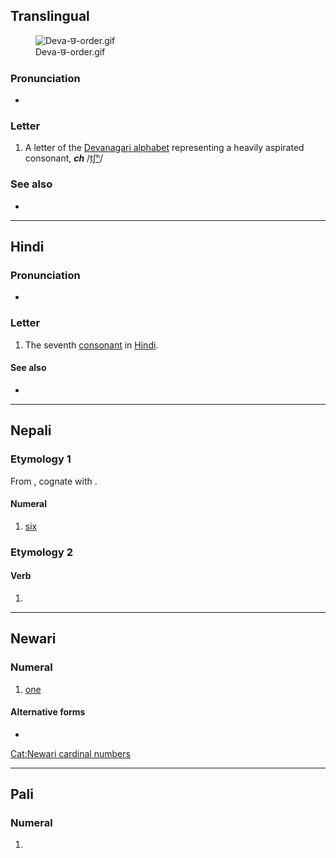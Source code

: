 {{character info/new}}
==Translingual==
[[File:Deva-छ-order.gif|thumb]]

===Pronunciation===
* {{IPA|/tʃʰə/|lang=mul}}

===Letter===
{{mul-Deva|ch}}

# A letter of the [[Devanagari alphabet]] representing a heavily aspirated consonant, '''''ch''''' /[[tʃʰ]]/

===See also===
* {{list:Devanagari script letters/mul}}

----

==Hindi==

===Pronunciation===
* {{hi-IPA|छ.}}

===Letter===
{{head|hi|letter}}

# The seventh [[consonant]] in [[Hindi]].

====See also====
* {{list:Devanagari script letters/hi}}

----

==Nepali==

===Etymology 1===
From {{inh|ne|sa|षष्}}, cognate with {{cog|hi|छह}}.

====Numeral====
{{ne-pos|numeral}}

# {{lb|ne|cardinal}} [[six]]

===Etymology 2===

====Verb====
{{ne-pos|verb form}}

# {{inflection of|हुनु||3|s|low-respect defining|pres|lang=ne}}

----

==Newari==

===Numeral===
{{head|new|numeral}}

# [[one]]

====Alternative forms====
* {{l|new|छि}}

[[Cat:Newari cardinal numbers]]

----

==Pali==

===Numeral===
{{head|pi|numeral}}

# {{lb|pi|cardinal}} {{pi-sc|d|cha}}